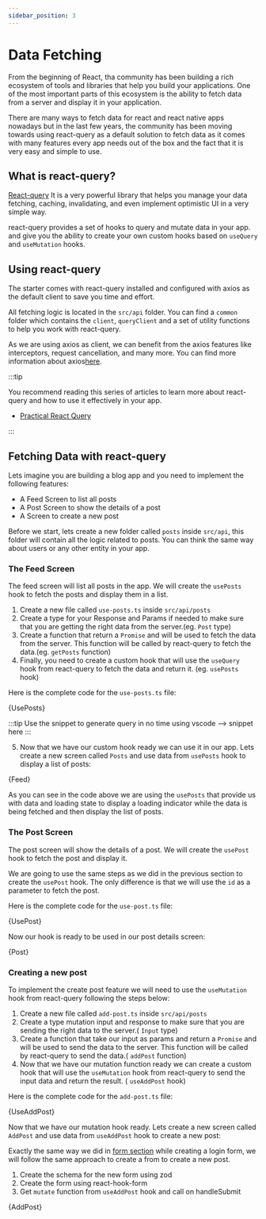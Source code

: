 ```yaml
---
sidebar_position: 3
---
```



# Data Fetching

From the beginning of React, tha community has been building a rich ecosystem of tools and libraries that help you build your applications. One of the most important parts of this ecosystem is the ability to fetch data from a server and display it in your application.

There are many ways to fetch data for react and react native apps nowadays but in the last few years, the community has been moving towards using react-query as a default solution to fetch data as it comes with many features every app needs out of the box and the fact that it is very easy and simple to use.

## What is react-query?

[React-query](https://tanstack.com/query/v4/docs/overview) It is a very powerful library that helps you manage your data fetching, caching, invalidating, and even implement optimistic UI in a very simple way.

react-query provides a set of hooks to query and mutate data in your app. and give you the ability to create your own custom hooks based on `useQuery` and `useMutation` hooks.

## Using react-query

The starter comes with react-query installed and configured with axios as the default client to save you time and effort.

All fetching logic is located in the `src/api` folder. You can find a `common` folder which contains the `client`, `queryClient` and a set of utility functions to help you work with react-query.

As we are using axios as client, we can benefit from the axios features like interceptors, request cancellation, and many more. You can find more information about axios[here](https://axios-http.com/).

:::tip

You recommend reading this series of articles to learn more about react-query and how to use it effectively in your app.

- [Practical React Query](https://tkdodo.eu/blog/practical-react-query)

:::

## Fetching Data with react-query

Lets imagine you are building a blog app and you need to implement the following features:

- A Feed Screen to list all posts
- A Post Screen to show the details of a post
- A Screen to create a new post

Before we start, lets create a new folder called `posts` inside `src/api`, this folder will contain all the logic related to posts. You can think the same way about users or any other entity in your app.

### The Feed Screen

The feed screen will list all posts in the app. We will create the `usePosts` hook to fetch the posts and display them in a list.

1. Create a new file called `use-posts.ts` inside `src/api/posts`
2. Create a type for your Response and Params if needed to make sure that you are getting the right data from the server.(eg. `Post` type)
3. Create a function that return a `Promise` and will be used to fetch the data from the server. This function will be called by react-query to fetch the data.(eg. `getPosts` function)
4. Finally, you need to create a custom hook that will use the `useQuery` hook from react-query to fetch the data and return it. (eg. `usePosts` hook)

Here is the complete code for the `use-posts.ts` file:

<CodeBlock title="src/api/posts/use-posts.ts" language="tsx">
  {UsePosts}
</CodeBlock>

:::tip
Use the snippet to generate query in no time using vscode
--> snippet here
:::

5. Now that we have our custom hook ready we can use it in our app. Lets create a new screen called `Posts` and use data from `usePosts` hook to display a list of posts:

<CodeBlock title="src/screens/feed/list.tsx" language="tsx">
  {Feed}
</CodeBlock>

As you can see in the code above we are using the `usePosts` that provide us with data and loading state to display a loading indicator while the data is being fetched and then display the list of posts.

### The Post Screen

The post screen will show the details of a post. We will create the `usePost` hook to fetch the post and display it.

We are going to use the same steps as we did in the previous section to create the `usePost` hook. The only difference is that we will use the `id` as a parameter to fetch the post.

Here is the complete code for the `use-post.ts` file:

<CodeBlock title="src/api/posts/use-post.ts" language="tsx">
  {UsePost}
</CodeBlock>

Now our hook is ready to be used in our post details screen:

<CodeBlock title="src/screens/feed/post.tsx" language="tsx">
  {Post}
</CodeBlock>

### Creating a new post

To implement the create post feature we will need to use the `useMutation` hook from react-query following the steps below:

1. Create a new file called `add-post.ts` inside `src/api/posts`
2. Create a type mutation input and response to make sure that you are sending the right data to the server.( `Input` type)
3. Create a function that take our input as params and return a `Promise` and will be used to send the data to the server. This function will be called by react-query to send the data.( `addPost` function)
4. Now that we have our mutation function ready we can create a custom hook that will use the `useMutation` hook from react-query to send the input data and return the result. ( `useAddPost` hook)

Here is the complete code for the `add-post.ts` file:

<CodeBlock title="src/api/posts/add-post.ts" language="tsx">
  {UseAddPost}
</CodeBlock>

Now that we have our mutation hook ready. Lets create a new screen called `AddPost` and use data from `useAddPost` hook to create a new post:

Exactly the same way we did in [form section](../ui-and-theme/Forms.mdx) while creating a login form, we will follow the same approach to create a from to create a new post.

1. Create the schema for the new form using zod
2. Create the form using react-hook-form
3. Get `mutate` function from `useAddPost` hook and call on handleSubmit

<CodeBlock title="src/screens/feed/add-post.tsx" language="tsx">
  {AddPost}
</CodeBlock>
